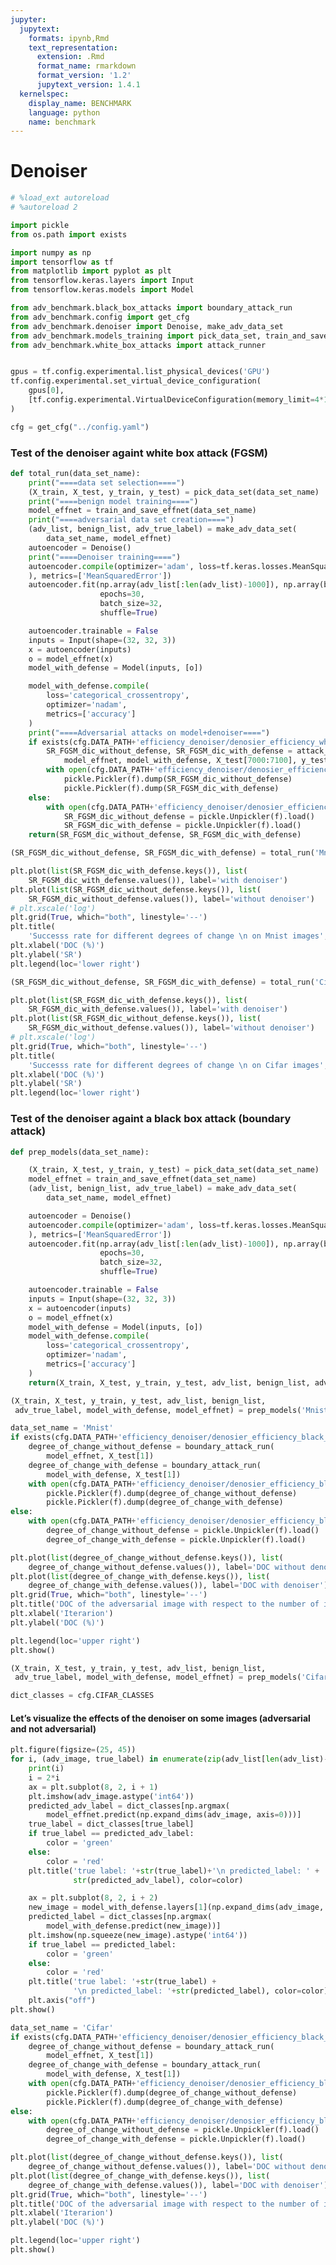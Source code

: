 ```yaml
---
jupyter:
  jupytext:
    formats: ipynb,Rmd
    text_representation:
      extension: .Rmd
      format_name: rmarkdown
      format_version: '1.2'
      jupytext_version: 1.4.1
  kernelspec:
    display_name: BENCHMARK
    language: python
    name: benchmark
---
```


# Denoiser

```python
# %load_ext autoreload
# %autoreload 2
```

```python
import pickle
from os.path import exists

import numpy as np
import tensorflow as tf
from matplotlib import pyplot as plt
from tensorflow.keras.layers import Input
from tensorflow.keras.models import Model

from adv_benchmark.black_box_attacks import boundary_attack_run
from adv_benchmark.config import get_cfg
from adv_benchmark.denoiser import Denoise, make_adv_data_set
from adv_benchmark.models_training import pick_data_set, train_and_save_effnet
from adv_benchmark.white_box_attacks import attack_runner


gpus = tf.config.experimental.list_physical_devices('GPU')
tf.config.experimental.set_virtual_device_configuration(
    gpus[0],
    [tf.config.experimental.VirtualDeviceConfiguration(memory_limit=4*1024)]
)

cfg = get_cfg("../config.yaml")
```

###  Test of the denoiser againt white box attack (FGSM)

```python
def total_run(data_set_name):
    print("====data set selection====")
    (X_train, X_test, y_train, y_test) = pick_data_set(data_set_name)
    print("====benign model training====")
    model_effnet = train_and_save_effnet(data_set_name)
    print("====adversarial data set creation====")
    (adv_list, benign_list, adv_true_label) = make_adv_data_set(
        data_set_name, model_effnet)
    autoencoder = Denoise()
    print("====Denoiser training====")
    autoencoder.compile(optimizer='adam', loss=tf.keras.losses.MeanSquaredError(
    ), metrics=['MeanSquaredError'])
    autoencoder.fit(np.array(adv_list[:len(adv_list)-1000]), np.array(benign_list[:len(adv_list)-1000]),
                    epochs=30,
                    batch_size=32,
                    shuffle=True)

    autoencoder.trainable = False
    inputs = Input(shape=(32, 32, 3))
    x = autoencoder(inputs)
    o = model_effnet(x)
    model_with_defense = Model(inputs, [o])

    model_with_defense.compile(
        loss='categorical_crossentropy',
        optimizer='nadam',
        metrics=['accuracy']
    )
    print("====Adversarial attacks on model+denoiser====")
    if exists(cfg.DATA_PATH+'efficiency_denoiser/denosier_efficiency_white_box_'+str(data_set_name)) == False:
        SR_FGSM_dic_without_defense, SR_FGSM_dic_with_defense = attack_runner(
            model_effnet, model_with_defense, X_test[7000:7100], y_test[7000:7100], [0.1, 1, 5, 10, 25, 50, 75, 100])
        with open(cfg.DATA_PATH+'efficiency_denoiser/denosier_efficiency_white_box_'+str(data_set_name), 'wb') as f:
            pickle.Pickler(f).dump(SR_FGSM_dic_without_defense)
            pickle.Pickler(f).dump(SR_FGSM_dic_with_defense)
    else:
        with open(cfg.DATA_PATH+'efficiency_denoiser/denosier_efficiency_white_box_'+str(data_set_name), 'rb') as f:
            SR_FGSM_dic_without_defense = pickle.Unpickler(f).load()
            SR_FGSM_dic_with_defense = pickle.Unpickler(f).load()
    return(SR_FGSM_dic_without_defense, SR_FGSM_dic_with_defense)
```

```python
(SR_FGSM_dic_without_defense, SR_FGSM_dic_with_defense) = total_run('Mnist')
```

```python
plt.plot(list(SR_FGSM_dic_with_defense.keys()), list(
    SR_FGSM_dic_with_defense.values()), label='with denoiser')
plt.plot(list(SR_FGSM_dic_without_defense.keys()), list(
    SR_FGSM_dic_without_defense.values()), label='without denoiser')
# plt.xscale('log')
plt.grid(True, which="both", linestyle='--')
plt.title(
    'Successs rate for different degrees of change \n on Mnist images', fontsize=11)
plt.xlabel('DOC (%)')
plt.ylabel('SR')
plt.legend(loc='lower right')
```

```python
(SR_FGSM_dic_without_defense, SR_FGSM_dic_with_defense) = total_run('Cifar')
```

```python
plt.plot(list(SR_FGSM_dic_with_defense.keys()), list(
    SR_FGSM_dic_with_defense.values()), label='with denoiser')
plt.plot(list(SR_FGSM_dic_without_defense.keys()), list(
    SR_FGSM_dic_without_defense.values()), label='without denoiser')
# plt.xscale('log')
plt.grid(True, which="both", linestyle='--')
plt.title(
    'Successs rate for different degrees of change \n on Cifar images', fontsize=11)
plt.xlabel('DOC (%)')
plt.ylabel('SR')
plt.legend(loc='lower right')
```

### Test of the denoiser againt a black box attack (boundary attack)

```python
def prep_models(data_set_name):

    (X_train, X_test, y_train, y_test) = pick_data_set(data_set_name)
    model_effnet = train_and_save_effnet(data_set_name)
    (adv_list, benign_list, adv_true_label) = make_adv_data_set(
        data_set_name, model_effnet)

    autoencoder = Denoise()
    autoencoder.compile(optimizer='adam', loss=tf.keras.losses.MeanSquaredError(
    ), metrics=['MeanSquaredError'])
    autoencoder.fit(np.array(adv_list[:len(adv_list)-1000]), np.array(benign_list[:len(adv_list)-1000]),
                    epochs=30,
                    batch_size=32,
                    shuffle=True)

    autoencoder.trainable = False
    inputs = Input(shape=(32, 32, 3))
    x = autoencoder(inputs)
    o = model_effnet(x)
    model_with_defense = Model(inputs, [o])
    model_with_defense.compile(
        loss='categorical_crossentropy',
        optimizer='nadam',
        metrics=['accuracy']
    )
    return(X_train, X_test, y_train, y_test, adv_list, benign_list, adv_true_label, model_with_defense, model_effnet)
```

```python
(X_train, X_test, y_train, y_test, adv_list, benign_list,
 adv_true_label, model_with_defense, model_effnet) = prep_models('Mnist')
```

```python
data_set_name = 'Mnist'
if exists(cfg.DATA_PATH+'efficiency_denoiser/denosier_efficiency_black_box_'+str(data_set_name)) == False:
    degree_of_change_without_defense = boundary_attack_run(
        model_effnet, X_test[1])
    degree_of_change_with_defense = boundary_attack_run(
        model_with_defense, X_test[1])
    with open(cfg.DATA_PATH+'efficiency_denoiser/denosier_efficiency_black_box_'+str(data_set_name), 'wb') as f:
        pickle.Pickler(f).dump(degree_of_change_without_defense)
        pickle.Pickler(f).dump(degree_of_change_with_defense)
else:
    with open(cfg.DATA_PATH+'efficiency_denoiser/denosier_efficiency_black_box_'+str(data_set_name), 'rb') as f:
        degree_of_change_without_defense = pickle.Unpickler(f).load()
        degree_of_change_with_defense = pickle.Unpickler(f).load()
```


```python
plt.plot(list(degree_of_change_without_defense.keys()), list(
    degree_of_change_without_defense.values()), label='DOC without denoiser')
plt.plot(list(degree_of_change_with_defense.keys()), list(
    degree_of_change_with_defense.values()), label='DOC with denoiser')
plt.grid(True, which="both", linestyle='--')
plt.title('DOC of the adversarial image with respect to the number of iterations on EfficientNet on Mnist', fontsize=8)
plt.xlabel('Iterarion')
plt.ylabel('DOC (%)')

plt.legend(loc='upper right')
plt.show()
```

```python
(X_train, X_test, y_train, y_test, adv_list, benign_list,
 adv_true_label, model_with_defense, model_effnet) = prep_models('Cifar')
```

```python
dict_classes = cfg.CIFAR_CLASSES
```

#### Let's visualize the effects of the denoiser on some images (adversarial and not adversarial)

```python
plt.figure(figsize=(25, 45))
for i, (adv_image, true_label) in enumerate(zip(adv_list[len(adv_list)-1000:len(adv_list)-1000+8], adv_true_label[len(adv_list)-1000:len(adv_list)-1000+8])):
    print(i)
    i = 2*i
    ax = plt.subplot(8, 2, i + 1)
    plt.imshow(adv_image.astype('int64'))
    predicted_adv_label = dict_classes[np.argmax(
        model_effnet.predict(np.expand_dims(adv_image, axis=0)))]
    true_label = dict_classes[true_label]
    if true_label == predicted_adv_label:
        color = 'green'
    else:
        color = 'red'
    plt.title('true label: '+str(true_label)+'\n predicted_label: ' +
              str(predicted_adv_label), color=color)

    ax = plt.subplot(8, 2, i + 2)
    new_image = model_with_defense.layers[1](np.expand_dims(adv_image, axis=0))
    predicted_label = dict_classes[np.argmax(
        model_with_defense.predict(new_image))]
    plt.imshow(np.squeeze(new_image).astype('int64'))
    if true_label == predicted_label:
        color = 'green'
    else:
        color = 'red'
    plt.title('true label: '+str(true_label) +
              '\n predicted_label: '+str(predicted_label), color=color)
    plt.axis("off")
plt.show()
```

```python
data_set_name = 'Cifar'
if exists(cfg.DATA_PATH+'efficiency_denoiser/denosier_efficiency_black_box_'+str(data_set_name)) == False:
    degree_of_change_without_defense = boundary_attack_run(
        model_effnet, X_test[1])
    degree_of_change_with_defense = boundary_attack_run(
        model_with_defense, X_test[1])
    with open(cfg.DATA_PATH+'efficiency_denoiser/denosier_efficiency_black_box_'+str(data_set_name), 'wb') as f:
        pickle.Pickler(f).dump(degree_of_change_without_defense)
        pickle.Pickler(f).dump(degree_of_change_with_defense)
else:
    with open(cfg.DATA_PATH+'efficiency_denoiser/denosier_efficiency_black_box_'+str(data_set_name), 'rb') as f:
        degree_of_change_without_defense = pickle.Unpickler(f).load()
        degree_of_change_with_defense = pickle.Unpickler(f).load()
```


```python
plt.plot(list(degree_of_change_without_defense.keys()), list(
    degree_of_change_without_defense.values()), label='DOC without denoiser')
plt.plot(list(degree_of_change_with_defense.keys()), list(
    degree_of_change_with_defense.values()), label='DOC with denoiser')
plt.grid(True, which="both", linestyle='--')
plt.title('DOC of the adversarial image with respect to the number of iterations on EfficientNet on Cifar', fontsize=8)
plt.xlabel('Iterarion')
plt.ylabel('DOC (%)')

plt.legend(loc='upper right')
plt.show()
```
